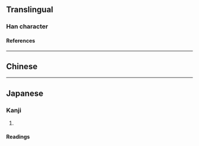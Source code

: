 {{character info/new}}
==Translingual==

===Han character===
{{Han char|rn=24|rad=十|as=19|sn=21|four=22409|canj=VFJ|ids=⿱䜌十}}

====References====
{{Han ref|kx=0157.230|dkj=02772|dj=0361.130|hdz=10067.130|uh=535B}}

----

==Chinese==
{{zh-see|率|a}}

----

==Japanese==

===Kanji===
{{ja-kanji|grade=|rs=十19}}

# {{rfdef|ja|sort=十19}}

====Readings====
{{ja-readings
|goon=しゅち, すい, そち, りち
|kanon=すい, そつ, りつ
|kun=ひき-いる
}}